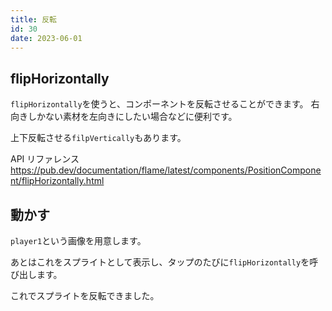 ```yaml
---
title: 反転
id: 30
date: 2023-06-01
---
```



## flipHorizontally

`flipHorizontally`を使うと、コンポーネントを反転させることができます。
右向きしかない素材を左向きにしたい場合などに便利です。

上下反転させる`filpVertically`もあります。

API リファレンス  
https://pub.dev/documentation/flame/latest/components/PositionComponent/flipHorizontally.html

## 動かす

`player1`という画像を用意します。

<DemoAsset file="player1.png" />

あとはこれをスプライトとして表示し、タップのたびに`flipHorizontally`を呼び出します。

<ExampleCode file="flip/game.dart" />

これでスプライトを反転できました。
